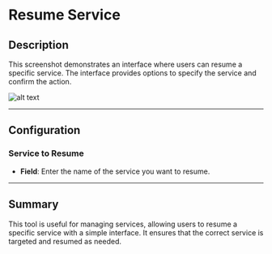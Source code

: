 # Resume Service

## Description

This screenshot demonstrates an interface where users can resume a specific service. The interface provides options to specify the service and confirm the action.

![alt text](../assets/windows-services/resume-service.png)

---

## Configuration

### Service to Resume

- **Field**: Enter the name of the service you want to resume.

---

## Summary

This tool is useful for managing services, allowing users to resume a specific service with a simple interface. It ensures that the correct service is targeted and resumed as needed.